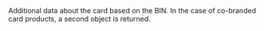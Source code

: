   
<ParamField body="BinData" type="array">  
<Object />     
Additional data about the card based on the BIN. In the case of co-branded card products, a second object is returned.
<Expandable title="properties">  
<CardType1 />
<CommercialIndicator />
<SubType />  
<Brand />
</Expandable> 
</ParamField>